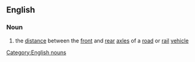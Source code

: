 ==English==
===Noun===
{{wikipedia}}
#the [[distance]] between the [[front]] and [[rear]] [[axle]]s of a [[road]] or [[rail]] [[vehicle]]
[[Category:English nouns]]